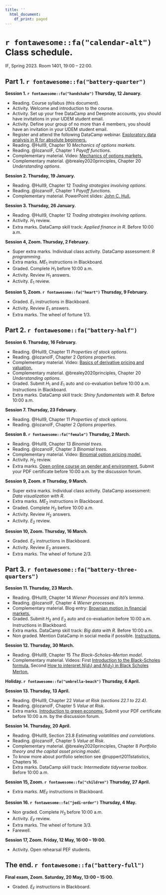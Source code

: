 ```yaml
---
title: ''
  html_document:
    df_print: paged
---
```


\newpage

# `r fontawesome::fa("calendar-alt")` Class schedule. 

IF, Spring 2023. Room 1401, 19:00 – 22:00.

## Part 1. `r fontawesome::fa("battery-quarter")`

**Session 1. `r fontawesome::fa("handshake")` Thursday, 12 January.**

- Reading. Course syllabus (this document).
- Activity. Welcome and introduction to the course.
- Activity. Set up your free DataCamp and Deepnote accounts, you should have invitations in your UDEM student email.
- Activity. Define your group of no more than 4 members, you should have an invitation in your UDEM student email.
- Register and attend the following DataCamp webinar. [Exploratory data analysis in R for absolute beginners.](https://www.datacamp.com/webinars/data-analysis-r-beginners)
- Reading. @Hull9, Chapter 10 *Mechanics of options markets*.
- Reading. @lozanoIF, Chapter 1 *Payoff functions*.
- Complementary material. Video: [Mechanics of options markets.](https://youtu.be/z7P2bMCovf0)
- Complementary material. @brealey2020principles, Chapter 20 *Understanding options*.

**Session 2. Thursday, 19 January.**

- Reading. @Hull9, Chapter 12 *Trading strategies involving options*. 
- Reading. @lozanoIF, Chapter 1 *Payoff functions*.
- Complementary material. PowerPoint slides: [John C. Hull.](https://www-2.rotman.utoronto.ca/~hull/ofodslides/index.html)

**Session 3. Thursday, 26 January.**

- Reading. @Hull9, Chapter 12 *Trading strategies involving options*. 
- Activity. $H_1$ review.
- Extra marks. DataCamp skill track: *Applied finance in R*. Before 10:00 a.m.


**Session 4, Zoom. Thursday, 2 February.**

- Super extra marks. Individual class activity. DataCamp assessment: *R programming*.
- Extra marks. $ME_1$ instructions in Blackboard.
- Graded. Complete $H_1$ before 10:00 a.m.
- Activity. Review $H_1$ answers.
- Activity. $E_1$ review.

**Session 5, Zoom. `r fontawesome::fa("heart")` Thursday, 9 February.**

- Graded. $E_1$ instructions in Blackboard.
- Activity. Review $E_1$ answers.
- Extra marks. The wheel of fortune 1/3.

## Part 2. `r fontawesome::fa("battery-half")`

**Session 6. Thursday, 16 February.**

- Reading. @Hull9, Chapter 11 *Properties of stock options*. 
- Reading. @lozanoIF, Chapter 2 *Options properties*.
- Complementary material. Video: [Basics of derivative pricing and valuation.](https://youtu.be/NdX7vDIUVQg)
- Complementary material. @brealey2020principles, Chapter 20 *Understanding options*.
- Graded. Submit $H_1$ and $E_1$ auto and co-evaluation before 10:00 a.m. Instructions in Blackboard.
- Extra marks. DataCamp skill track: *Shiny fundamentals with R*. Before 10:00 a.m.

**Session 7. Thursday, 23 February.**

- Reading. @Hull9, Chapter 11 *Properties of stock options*. 
- Reading. @lozanoIF, Chapter 2 *Options properties*.

**Session 8. `r fontawesome::fa("female")` Thursday, 2 March.**

- Reading. @Hull9, Chapter 13 *Binomial trees*. 
- Reading. @lozanoIF, Chapter 3 *Binomial trees*.
- Complementary material. Video: [Binomial option pricing model.](https://youtu.be/7hL_4J5VjRw)
- Activity. $H_2$ review.
- Extra marks. [Open online course on gender and environment.](https://unccelearn.org/course/view.php?id=39&page=overview) Submit your PDF certificate before 10:00 a.m. by the discussion forum.

**Session 9, Zoom. $\pi$ Thursday, 9 March.**

- Super extra marks. Individual class activity. DataCamp assessment: *Data visualization with R*.
- Extra marks. $ME_2$ instructions in Blackboard.
- Graded. Complete $H_2$ before 10:00 a.m.
- Activity. Review $H_2$ answers.
- Activity. $E_2$ review.

**Session 10, Zoom. Thursday, 16 March.**

- Graded. $E_2$ instructions in Blackboard.
- Activity. Review $E_2$ answers.
- Extra marks. The wheel of fortune 2/3.

## Part 3. `r fontawesome::fa("battery-three-quarters")`

**Session 11. Thursday, 23 March.**

- Reading. @Hull9, Chapter 14 *Wiener Processes and Itô's lemma*. 
- Reading. @lozanoIF, Chapter 4 *Wiener processes*.
- Complementary material. Blog entry: [Brownian motion in financial markets.](https://www.cantorsparadise.com/brownian-motion-in-financial-markets-ea5f02204b14)
- Graded. Submit $H_2$ and $E_2$ auto and co-evaluation before 10:00 a.m. Instructions in Blackboard.
- Extra marks. DataCamp skill track: *Big data with R*. Before 10:00 a.m.
- Non graded. Mention DataCamp in social media if possible. [Instructions.](https://docs.google.com/document/d/1Dv-L036CZWsZCmn9W5p0ikgetlc4GcT-NQ9Rp_HebE0/edit)

**Session 12. Thursday, 30 March.**

- Reading. @Hull9, Chapter 15 *The Black–Scholes–Merton model*.
- Complementary material. Videos: First [Introduction to the Black-Scholes formula.](https://youtu.be/pr-u4LCFYEY) Second [How to interpret $N(d_1)$ and $N(d_2)$ in Black Scholes Merton.](https://youtu.be/spkim5Ns304)

**Holiday. `r fontawesome::fa("umbrella-beach")` Thursday, 6 April.**

**Session 13. Thursday, 13 April.**

- Reading. @Hull9, Chapter 22 *Value at Risk (sections 22.1 to 22.4)*.
- Reading. @lozanoIF, Chapter 5 *Value at Risk*.
- Extra marks. [Introduction to green economy.](https://unccelearn.org/course/view.php?id=51&page=overview) Submit your PDF certificate before 10:00 a.m. by the discussion forum.

**Session 14. Thursday, 20 April.**

- Reading. @Hull9, Section 23.8 *Estimating volatilities and correlations*. 
- Reading. @lozanoIF, Chapter 5 *Value at Risk*.
- Complementary material. @brealey2020principles, Chapter 8 *Portfolio theory and the capital asset pricing model*.
- To know more about portfolio selection see @ruppert2011statistics, Chapters 16.
- Extra marks. DataCamp skill track: *Intermediate tidyverse toolbox*. Before 10:00 a.m.

**Session 15, Zoom. `r fontawesome::fa("children")` Thursday, 27 April.**

- Extra marks. $ME_F$ instructions in Blackboard.

**Session 16. `r fontawesome::fa("jedi-order")` Thursday, 4 May.**

- Non graded. Complete $H_3$ before 10:00 a.m.
- Activity. $E_F$ review.
- Extra marks. The wheel of fortune 3/3.
- Farewell.

**Session 17, Zoom. Friday, 12 May, 16:00 – 19:00.**

- Activity. Open rehearsal PEF students.

## The end. `r fontawesome::fa("battery-full")`

**Final exam, Zoom. Saturday, 20 May, 13:00 – 15:00.**

- Graded. $E_F$ instructions in Blackboard.


\newpage